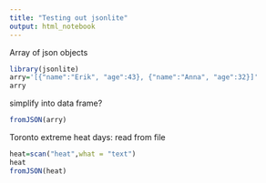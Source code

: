 ```yaml
---
title: "Testing out jsonlite"
output: html_notebook
---
```


Array of json objects

```r
library(jsonlite)
arry='[{"name":"Erik", "age":43}, {"name":"Anna", "age":32}]'
arry
```

simplify into data frame?

```r
fromJSON(arry)
```

Toronto extreme heat days: read from file

```r
heat=scan("heat",what = "text")
heat
fromJSON(heat)
```


